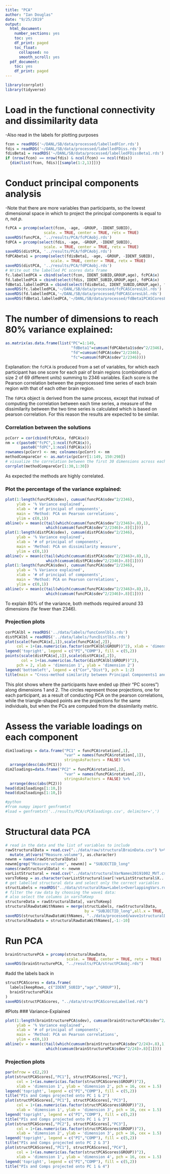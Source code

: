 ```yaml
---
title: "PCA"
author: "Ian Douglas"
date: "9/25/2019"
output:
  html_document:
    number_sections: yes
    toc: yes
    df_print: paged
    toc_float:
      collapsed: no
      smooth_scroll: yes
  pdf_document:
    toc: yes
    df_print: paged
---
```

```r
library(corrplot)
library(tidyverse)
```

# Load in the functional connectivity and dissimilarity data
-Also read in the labels for plotting purposes
```r
fcon = readRDS('~/DANL/SB/data/processed/labelledFCor.rds')
fdis = readRDS('~/DANL/SB/data/processed/labelledFDiss.rds')
fdisBeta1 = readRDS('~/DANL/SB/data/processed/labelledFDissBeta1.rds')
if (nrow(fcon) == nrow(fdis) & ncol(fcon) == ncol(fdis)) 
  {dim(list(fcon, fdis)[[sample(1:2,1)]])}
```

# Conduct principal components analysis
-Note that there are more variables than participants, so the lowest dimensional space in which to project the principal components is equal to $n$, not $p$.
```r
fcPCA = prcomp(select(fcon, -age, -GROUP, -IDENT_SUBID), 
                 scale. = TRUE, center = TRUE, retx = TRUE)
saveRDS(funcPCA, '../results/PCA/fcPCAobj.rds')
fdPCA = prcomp(select(fdis, -age, -GROUP, -IDENT_SUBID), 
                 scale. = TRUE, center = TRUE, retx = TRUE)
saveRDS(distPCA, '../results/PCA/fdPCAobj.rds')
fdPCAbeta1 = prcomp(select(fdisBeta1, -age, -GROUP, -IDENT_SUBID),
                    scale. = TRUE, center = TRUE, retx = TRUE)
saveRDS(distPCA, '../results/PCA/fdPCAobj.rds')
# Write out the labelled PC scores data frame
fc.labelledPCA = cbind(select(fcon, IDENT_SUBID,GROUP,age), fcPCA$x)
fd.labelledPCA = cbind(select(fdis, IDENT_SUBID,GROUP,age), fdPCA$x)
fdBeta1.labelledPCA = cbind(select(fdisBeta1, IDENT_SUBID,GROUP,age), fdPCAbeta1$x)
saveRDS(fc.labelledPCA,'~/DANL/SB/data/processed/fcPCASCoresLbl.rds')
saveRDS(fd.labelledPCA,'~/DANL/SB/data/processed/fdPCASCoresLbl.rds')
saveRDS(fdBeta1.labelledPCA,'~/DANL/SB/data/processed/fdBeta1PCASCoresLbl.rds')
```

# The number of dimensions to reach 80% variance explained:
```r
as.matrix(as.data.frame(list("PC"=1:149,
                             "fdBeta1"=cumsum(fdPCAbeta1$sdev^2/2346),
                             "fd"=cumsum(fdPCA$sdev^2/2346),
                             "fc"=cumsum(fdPCA$sdev^2/2346))))
```


Explanation: the `fcPCA` is produced from a set of variables, for which each participant has one score for each pair of brain regions (combinations of size 2 of 69 different units) summing to 2346 variables. Each score is the Pearson correlation between the preprocessed time series of each brain region with that of each other brain region.

The `fdPCA` object is derived from the same process, except that instead of computing the correlation between each time series, a measure of the dissimilarity between the two time series is calculated which is based on pearson correlation. For this reason the results are expected to be similar.

### Correlation between the solutions
```r
pcCorr = cor(cbind(fcPCA$x, fdPCA$x))
nm = c(paste0("fcPC",1:ncol(fcPCA$x)),
       paste0("fdPC",1:ncol(fdPCA$x)))
rownames(pcCorr) <- nm; colnames(pcCorr) <- nm
methodCompareCor <- as.matrix(pcCorr[1:149, 150:298])
# visualize the correlation between the first 30 dimensions across each method 
corrplot(methodCompareCor[1:30,1:30])
```

As expected the methods are highly correlated.

### Plot the percentage of the variance explained:
```r
plot(1:length(funcPCA$sdev), cumsum(funcPCA$sdev^2/2346),
     ylab = '% Variance explained', 
     xlab = '# of principal of components',
     main = 'Method: PCA on Pearson correlations',
     ylim = c(0,1))
abline(v = mean(c(tail(which(cumsum(funcPCA$sdev^2/2346)<.8),1),
                  which(cumsum(funcPCA$sdev^2/2346)>.8)[1])))
plot(1:length(distPCA$sdev), cumsum(distPCA$sdev^2/2346),
     ylab = '% Variance explained', 
     xlab = '# of principal of components',
     main = 'Method: PCA on dissimilarity measure',
     ylim = c(0,1))
abline(v = mean(c(tail(which(cumsum(distPCA$sdev^2/2346)<.8),1),
                  which(cumsum(distPCA$sdev^2/2346)>.8)[1])))
plot(1:length(funcPCA$sdev), cumsum(funcPCA$sdev^2/2346),
     ylab = '% Variance explained', 
     xlab = '# of principal of components',
     main = 'Method: PCA on Pearson correlations',
     ylim = c(0,1))
abline(v = mean(c(tail(which(cumsum(funcPCA$sdev^2/2346)<.8),1),
                  which(cumsum(funcPCA$sdev^2/2346)>.8)[1])))
```

To explain 80% of the variance, both methods required around 33 dimensions (far fewer than 2346).

### Projection plots
```r
corPCAlbl = readRDS('../data/labels/funcConnlbls.rds')
distPCAlbl = readRDS('../data/labels/funcDistlbls.rds')
plot(scale(funcPCA$x[,1]),scale(funcPCA$x[,2]), 
     col = 1+(as.numeric(as.factor(corPCAlbl$GROUP))^2), xlab = 'dimension 1', ylab = 'dimension 2')
legend('topright', legend = c("PI","COMP"), fill = c(5,2))
points(scale(distPCA$x[,1]),scale(distPCA$x[,2]), 
       col = 1+(as.numeric(as.factor(distPCAlbl$GROUP))^2),
     pch = 2, xlab = 'dimension 1', ylab = 'dimension 2')
legend('bottomleft', legend = c("Cor","Dist"), pch = 1:2)
title(main = "Cross-method similarity between Principal Components1 and 2")
```

This plot shows where the participants have ended up (their "PC scores") along dimensions 1 and 2. The circles represent those projections, one for each participant, as a result of conducting PCA on the pearson correlations, while the triangle-shaped points are the projections for the same individuals, but when the PCs are computed from the dissimilarity metric.

# Assess the variable loadings on each component
```r
dim1loadings = data.frame("PC1" = funcPCA$rotation[,1],
                          "var" = names(funcPCA$rotation[,1]),
                          stringsAsFactors = FALSE) %>%
  arrange(desc(abs(PC1)))
dim2loadings=data.frame("PC2" = funcPCA$rotation[,2],
                          "var" = names(funcPCA$rotation[,2]),
                          stringsAsFactors = FALSE) %>%
  arrange(desc(abs(PC2)))
head(dim1loadings[1:10,])
head(dim2loadings[1:10,])
```

```r
#python
#from numpy import genfromtxt
#load = genfromtxt('../results/PCA/cPCAloadings.csv', delimiter=',')
```

# Structural data PCA
```r
# read in the data and the list of variables to include
rawStructuralData = read.csv("../data/raw/structuralBrainData.csv") %>%
  mutate_at(vars("Measure.volume"), as.character)
newnm = names(rawStructuralData)
newnm[grep("Measure.volume", newnm)] = "SUBJECTID_long" 
names(rawStructuralData) <- newnm
varListStructural = read.csv("../data/structuralVarNames20191002_MVT.csv")
varsToKeep = as.character(varListStructural$var[!varListStructural$X...don.t.include == "X"])
# get labelled structural data and select only the correct variables
structLabels = readRDS("../data/structuralRaw+Labels+OverlappingVars.rds")[1:10]
# filter the raw data by choosing the wave1 data:
# also select the columns in varsToKeep
structureData = rawStructuralData[, varsToKeep]
structuralRawDataWithNames = merge(structLabels, rawStructuralData,
                                   by = "SUBJECTID_long",all.x = TRUE, all.y = FALSE)
saveRDS(structuralRawDataWithNames, "../data/processed/wave1structuralDataLABELLED.rds")
structuralRawData = structuralRawDataWithNames[,-1:-10]
```

# Run PCA
```r
brainStructurePCA = prcomp(structuralRawData, 
                           scale. = TRUE, center = TRUE, retx = TRUE)
saveRDS(brainStructurePCA, "../results/PCA/structPCAobj.rds")
```

#add the labels back in
```r
structPCAScores = data.frame(
  labels[keepRows, c("IDENT_SUBID","age","GROUP")],
  brainStructurePCA$x
)
saveRDS(structPCAScores, "../data/structPCAScoresLabelled.rds")
```

#Plots
### Variance-Explained
```r
plot(1:length(brainStructurePCA$sdev), cumsum(brainStructurePCA$sdev^2/24),
     ylab = '% Variance explained', 
     xlab = '# of principal of components',
     main = 'Method: PCA on Pearson correlations',
     ylim = c(0,1))
abline(v = mean(c(tail(which(cumsum(brainStructurePCA$sdev^2/24)<.8),1),
                  which(cumsum(brainStructurePCA$sdev^2/24)>.8)[1])))
```

### Projection plots
```r
par(mfrow = c(2,2))
plot(structPCAScores[,"PC1"], structPCAScores[,"PC2"],
     col = 1+(as.numeric(as.factor(structPCAScores$GROUP))^2), 
     xlab = 'dimension 1', ylab = 'dimension 2', pch = 16, cex = 1.5)
legend('topright', legend = c("PI","COMP"), fill = c(5,2))
title("PIs and Comps projected onto PC 1 & 2")
plot(structPCAScores[,"PC1"], structPCAScores[,"PC3"],
     col = 1+(as.numeric(as.factor(structPCAScores$GROUP))^2), 
     xlab = 'dimension 1', ylab = 'dimension 3', pch = 16, cex = 1.5)
legend('topright', legend = c("PI","COMP"), fill = c(5,2))
title("PIs and Comps projected onto PC 1 & 3")
plot(structPCAScores[,"PC2"], structPCAScores[,"PC3"],
     col = 1+(as.numeric(as.factor(structPCAScores$GROUP))^2), 
     xlab = 'dimension 2', ylab = 'dimension 3', pch = 16, cex = 1.5)
legend('topright', legend = c("PI","COMP"), fill = c(5,2))
title("PIs and Comps projected onto PC 2 & 3")
plot(structPCAScores[,"PC1"], structPCAScores[,"PC4"],
     col = 1+(as.numeric(as.factor(structPCAScores$GROUP))^2), 
     xlab = 'dimension 1', ylab = 'dimension 4', pch = 16, cex = 1.5)
legend('topright', legend = c("PI","COMP"), fill = c(5,2))
title("PIs and Comps projected onto PC 1 & 4")
```

